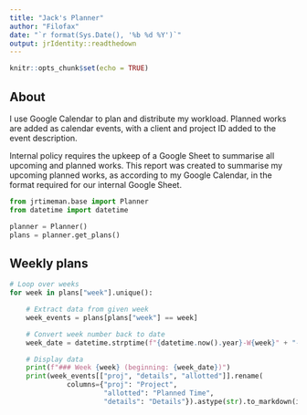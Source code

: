 ```yaml
---
title: "Jack's Planner"
author: "Filofax"
date: "`r format(Sys.Date(), '%b %d %Y')`"
output: jrIdentity::readthedown
---
```


```r
knitr::opts_chunk$set(echo = TRUE)
```

## About

I use Google Calendar to plan and distribute my workload. Planned works are
added as calendar events, with a client and project ID added to the event
description.

Internal policy requires the upkeep of a Google Sheet to summarise all upcoming
and planned works. This report was created to summarise my upcoming planned
works, as according to my Google Calendar, in the format required for our
internal Google Sheet.

```python
from jrtimeman.base import Planner
from datetime import datetime
```

```python
planner = Planner()
plans = planner.get_plans()
```

## Weekly plans

```python
# Loop over weeks
for week in plans["week"].unique():

    # Extract data from given week
    week_events = plans[plans["week"] == week]

    # Convert week number back to date
    week_date = datetime.strptime(f"{datetime.now().year}-W{week}" + "-1", "%Y-W%W-%w").date()

    # Display data
    print(f"### Week {week} (beginning: {week_date})")
    print(week_events[["proj", "details", "allotted"]].rename(
              columns={"proj": "Project",
                       "allotted": "Planned Time",
                       "details": "Details"}).astype(str).to_markdown(index=False))
```
